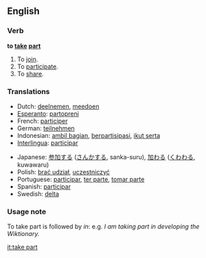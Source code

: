 ==English==

===Verb===
'''to [[take]] [[part]]'''

# To [[join]].
# To [[participate]].
# To [[share]].

===Translations===
{{top}}
*Dutch: [[deelnemen]], [[meedoen]]
*[[Esperanto]]: [[partopreni]]
*French: [[participer]]
*German: [[teilnehmen]]
*Indonesian: [[ambil bagian]], [[partisipasi|berpartisipasi]], [[ikut serta]]
*[[Interlingua]]: [[participar]]
{{mid}}
*Japanese: [[参加]]する ([[さんか]]する, sanka-suru), [[加わる]] ([[くわわる]], kuwawaru)
*Polish: [[brać udział]], [[uczestniczyć]]
*Portuguese: [[participar]], [[ter parte]], [[tomar parte]]
*Spanish: [[participar]]
*Swedish: [[delta]]
{{bottom}}

===Usage note===
To take part is followed by ''in'': e.g. ''I am taking part in developing the Wiktionary.''

[[it:take part]]